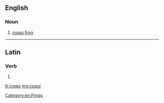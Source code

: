 ==English==
{{wikipedia}}

===Noun===
{{en-noun}}

# [[coqui frog]]

[[Category:en:Frogs]]

----

==Latin==

===Verb===
{{la-verb-form|coquī}}

# {{conjugation of|coquo|coquō|pres|pass|inf|lang=la}}

[[fr:coqui]]
[[mg:coqui]]